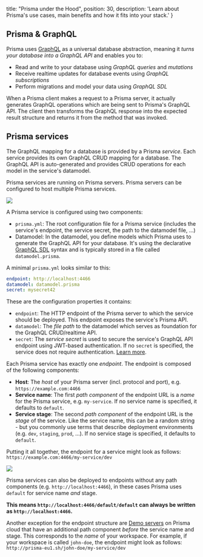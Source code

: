 
  title: "Prisma under the Hood",
  position: 30,
  description: 'Learn about Prisma\'s use cases, main benefits and how it fits into your stack.'
}

## Prisma & GraphQL

Prisma uses [GraphQL](http://graphql.org/) as a universal database abstraction, meaning it _turns your database into a GraphQL API_ and enables you to:

- Read and write to your database using _GraphQL queries_ and _mutations_
- Receive realtime updates for database events using _GraphQL subscriptions_
- Perform migrations and model your data using _GraphQL SDL_

When a Prisma client makes a request to a Prisma server, it actually generates GraphQL operations which are being sent to Prisma's GraphQL API. The client then transforms the GraphQL response into the expected result structure and returns it from the method that was invoked.

## Prisma services

The GraphQL mapping for a database is provided by a Prisma _service_. Each service provides its own GraphQL CRUD mapping for a database. The GraphQL API is auto-generated and provides CRUD operations for each model in the service's datamodel.

Prisma services are running on Prisma servers. Prisma servers can be configured to host multiple Prisma services.

![](https://imgur.com/3RqTUXQ.png)


A Prisma service is configured using two components:

- `prisma.yml`: The root configuration file for a Prisma service (includes the service's endpoint, the service secret, the path to the datamodel file, ...)
- Datamodel: In the datamodel, you define models which Prisma uses to generate the GraphQL API for your database. It's using the declarative [GraphQL SDL](https://www.prisma.io/blog/graphql-sdl-schema-definition-language-6755bcb9ce51/) syntax and is typically stored in a file called `datamodel.prisma`.

A minimal `prisma.yml` looks similar to this:

```yml
endpoint: http://localhost:4466
datamodel: datamodel.prisma
secret: mysecret42
```

These are the configuration properties it contains:

- `endpoint`: The HTTP endpoint of the Prisma server to which the service should be deployed. This endpoint exposes the service's Prisma API.
- `datamodel`: The _file path_ to the datamodel which serves as foundation for the GraphQL CRUD/realtime API.
- `secret`: The _service secret_ is used to secure the service's GraphQL API endpoint using JWT-based authentication. If no `secret` is specified, the service does not require authentication. [Learn more](kke4#service-secret).

<Collapse title="Learn more about the endpoints of Prisma services">

Each Prisma service has exactly one _endpoint_. The endpoint is composed of the following components:

- **Host**: The _host_ of your Prisma server (incl. protocol and port), e.g. `https://example.com:4466`
- **Service name**: The first _path component_ of the endpoint URL is a _name_ for the Prisma service, e.g. `my-service`. If no service name is specified, it defaults to `default`.
- **Service stage**: The second _path component_ of the endpoint URL is the _stage_ of the service. Like the service name, this can be a random string - but you commonly use terms that describe deployment environments (e.g. `dev`, `staging`, `prod`, ...). If no service stage is specified, it defaults to `default`.

Putting it all together, the endpoint for a service might look as follows: `https://example.com:4466/my-service/dev`

![](https://i.imgur.com/Ge85JyL.png)

Prisma services can also be deployed to endpoints without any path components (e.g. `http://localhost:4466`), in these cases Prisma uses `default` for service name _and_ stage. 

**This means `http://localhost:4466/default/default` can always be written as `http://localhost:4466`.**

Another exception for the endpoint structure are [Demo servers](jfr3) on Prisma cloud that have an additional path component _before_ the service name and stage. This corresponds to the _name_ of your workspace. For example, if your workspace is called `john-doe`, the endpoint might look as follows: `http://prisma-eu1.sh/john-doe/my-service/dev`

</Collapse>
